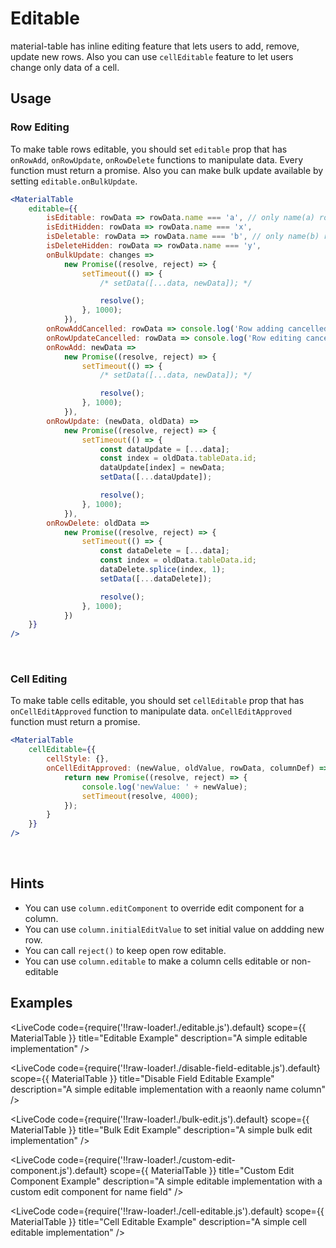 
# Editable

material-table has inline editing feature that lets users to add, remove, update new rows.
Also you can use `cellEditable` feature to let users change only data of a cell.

## Usage

### Row Editing

To make table rows editable, you should set `editable` prop that has `onRowAdd`, `onRowUpdate`, `onRowDelete` functions to manipulate data.
Every function must return a promise. Also you can make bulk update available by setting `editable.onBulkUpdate`.

```jsx
<MaterialTable
    editable={{
        isEditable: rowData => rowData.name === 'a', // only name(a) rows would be editable
        isEditHidden: rowData => rowData.name === 'x',
        isDeletable: rowData => rowData.name === 'b', // only name(b) rows would be deletable,
        isDeleteHidden: rowData => rowData.name === 'y',
        onBulkUpdate: changes => 
            new Promise((resolve, reject) => {
                setTimeout(() => {
                    /* setData([...data, newData]); */

                    resolve();
                }, 1000);
            }),
        onRowAddCancelled: rowData => console.log('Row adding cancelled'),
        onRowUpdateCancelled: rowData => console.log('Row editing cancelled'),
        onRowAdd: newData =>
            new Promise((resolve, reject) => {
                setTimeout(() => {
                    /* setData([...data, newData]); */

                    resolve();
                }, 1000);
            }),
        onRowUpdate: (newData, oldData) =>
            new Promise((resolve, reject) => {
                setTimeout(() => {
                    const dataUpdate = [...data];
                    const index = oldData.tableData.id;
                    dataUpdate[index] = newData;
                    setData([...dataUpdate]);

                    resolve();
                }, 1000);
            }),
        onRowDelete: oldData =>
            new Promise((resolve, reject) => {
                setTimeout(() => {
                    const dataDelete = [...data];
                    const index = oldData.tableData.id;
                    dataDelete.splice(index, 1);
                    setData([...dataDelete]);

                    resolve();
                }, 1000);
            })
    }}
/>
```

<br />

### Cell Editing

To make table cells editable, you should set `cellEditable` prop that has `onCellEditApproved` function to manipulate data.
`onCellEditApproved` function must return a promise.

```jsx
<MaterialTable
    cellEditable={{
        cellStyle: {},
        onCellEditApproved: (newValue, oldValue, rowData, columnDef) => {
            return new Promise((resolve, reject) => {
                console.log('newValue: ' + newValue);
                setTimeout(resolve, 4000);
            });
        }
    }}
/>
```

<br />

## Hints

- You can use `column.editComponent` to override edit component for a column.
- You can use `column.initialEditValue` to set initial value on addding new row.
- You can call `reject()` to keep open row editable.
- You can use `column.editable` to make a column cells editable or non-editable

## Examples

<LiveCode
    code={require('!!raw-loader!./editable.js').default}
    scope={{ MaterialTable }}
    title="Editable Example"
    description="A simple editable implementation"
/>

<LiveCode
    code={require('!!raw-loader!./disable-field-editable.js').default}
    scope={{ MaterialTable }}
    title="Disable Field Editable Example"
    description="A simple editable implementation with a reaonly name column"
/>

<LiveCode
    code={require('!!raw-loader!./bulk-edit.js').default}
    scope={{ MaterialTable }}
    title="Bulk Edit Example"
    description="A simple bulk edit implementation"
/>

<LiveCode
    code={require('!!raw-loader!./custom-edit-component.js').default}
    scope={{ MaterialTable }}
    title="Custom Edit Component Example"
    description="A simple editable implementation with a custom edit component for name field"
/>

<LiveCode
    code={require('!!raw-loader!./cell-editable.js').default}
    scope={{ MaterialTable }}
    title="Cell Editable Example"
    description="A simple cell editable implementation"
/>
